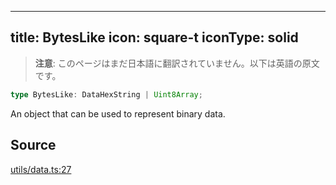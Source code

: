 <!-- AUTO-GENERATED-CONTENT:START (ENGLISH-COPY) -->
---
title: BytesLike
icon: square-t
iconType: solid
---

> **注意**: このページはまだ日本語に翻訳されていません。以下は英語の原文です。

```ts
type BytesLike: DataHexString | Uint8Array;
```

An object that can be used to represent binary data.

## Source

[utils/data.ts:27](https://github.com/dominant-strategies/quais.js/blob/c1c12d43f9d34c6baad2b0542bd6d0acd6fefcbf/src/utils/data.ts#L27)
